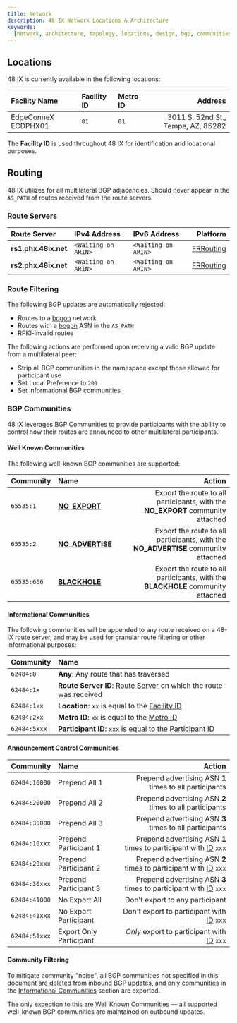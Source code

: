 ```yaml
---
title: Network
description: 48 IX Network Locations & Architecture
keywords:
  [network, architecture, topology, locations, design, bgp, communities, filtering, route servers]
---
```


## Locations

48 IX is currently available in the following locations:

| Facility Name       | Facility ID | Metro ID |                            Address |
| :------------------ | :---------- | :------- | ---------------------------------: |
| EdgeConneX ECDPHX01 | `01`        | `01`     | 3011 S. 52nd St., Tempe, AZ, 85282 |

The **Facility ID** is used throughout 48 IX for identification and locational purposes.

## Routing

48 IX utilizes <ASN /> for all multilateral BGP adjacencies. <ASN /> Should never appear in the `AS_PATH` of routes received from the route servers.

### Route Servers

| Route Server         | IPv4 Address        | IPv6 Address        |                            Platform |
| :------------------- | :------------------ | :------------------ | ----------------------------------: |
| **rs1.phx.48ix.net** | `<Waiting on ARIN>` | `<Waiting on ARIN>` | [FRRouting](https://frrouting.org/) |
| **rs2.phx.48ix.net** | `<Waiting on ARIN>` | `<Waiting on ARIN>` | [FRRouting](https://frrouting.org/) |

<Admonition
  type="note"
  title="Forwarding"
  message="48 IX route servers are not in the forwarding path, and have IPv4 & IPv6 forward explicitly disabled."
/>

### Route Filtering

The following BGP updates are automatically rejected:

- Routes to a [bogon](bogons.mdx) network
- Routes with a [bogon](bogons.mdx) ASN in the `AS_PATH`
- RPKI-invalid routes

The following actions are performed upon receiving a valid BGP update from a multilateral peer:

- Strip all BGP communities in the <ASN /> namespace except those allowed for participant use
- Set Local Preference to `200`
- Set informational BGP communities

### BGP Communities

48 IX leverages BGP Communities to provide participants with the ability to control how their routes are announced to other multilateral participants.

#### Well Known Communities

The following well-known BGP communities are supported:

| Community   | Name                                                    |                                                                             Action |
| :---------- | :------------------------------------------------------ | ---------------------------------------------------------------------------------: |
| `65535:1`   | [**NO_EXPORT**](https://tools.ietf.org/html/rfc1997)    |    Export the route to all participants, with the **NO_EXPORT** community attached |
| `65535:2`   | [**NO_ADVERTISE**](https://tools.ietf.org/html/rfc1997) | Export the route to all participants, with the **NO_ADVERTISE** community attached |
| `65535:666` | [**BLACKHOLE**](https://tools.ietf.org/html/rfc7999)    |    Export the route to all participants, with the **BLACKHOLE** community attached |

#### Informational Communities

The following communities will be appended to any route received on a 48-IX route server, and may be used for granular route filtering or other informational purposes:

| Community    | Name                                                                                |
| :----------- | :---------------------------------------------------------------------------------- |
| `62484:0`    | **Any**: Any route that has traversed <ASN/>                                        |
| `62484:1x`   | **Route Server ID**: [Route Server](#route-servers) on which the route was received |
| `62484:1xx`  | **Location**: `xx` is equal to the [Facility ID](#locations)                        |
| `62484:2xx`  | **Metro ID**: `xx` is equal to the [Metro ID](#locations)                           |
| `62484:5xxx` | **Participant ID**: `xxx` is equal to the [Participant ID](participants.mdx)        |

#### Announcement Control Communities

| Community     | Name                    |                                                                               Action |
| :------------ | :---------------------- | -----------------------------------------------------------------------------------: |
| `62484:10000` | Prepend All 1           |                              Prepend advertising ASN **1** times to all participants |
| `62484:20000` | Prepend All 2           |                              Prepend advertising ASN **2** times to all participants |
| `62484:30000` | Prepend All 3           |                              Prepend advertising ASN **3** times to all participants |
| `62484:10xxx` | Prepend Participant 1   | Prepend advertising ASN **1** times to participant with [ID](participants.mdx) `xxx` |
| `62484:20xxx` | Prepend Participant 2   | Prepend advertising ASN **2** times to participant with [ID](participants.mdx) `xxx` |
| `62484:30xxx` | Prepend Participant 3   | Prepend advertising ASN **3** times to participant with [ID](participants.mdx) `xxx` |
| `62484:41000` | No Export All           |                                                      Don't export to any participant |
| `62484:41xxx` | No Export Participant   |                        Don't export to participant with [ID](participants.mdx) `xxx` |
| `62484:51xxx` | Export Only Participant |                       _Only_ export to participant with [ID](participants.mdx) `xxx` |

#### Community Filtering

To mitigate community "noise", all BGP communities not specified in this document are deleted from inbound BGP updates, and only communities in the [Informational Communities](#informational-communities) section are exported.

The only exception to this are [Well Known Communities](#well-known-communities) — all supported well-known BGP communities are maintained on outbound updates.
